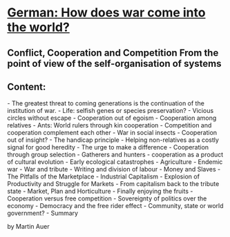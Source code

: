 # [German: How does war come into the world?](@https://www.martinauer.net/krieg_u_gen/Generationengerechtigkeit_und_Krieg.htm)


<h2>Conflict, Cooperation and Competition 
From the point of view of the self-organisation of systems</h2>

<h2>Content:</h2>
- The greatest threat to coming generations is the continuation of the institution of war.
- Life: selfish genes or species preservation?
- Vicious circles without escape
- Cooperation out of egoism
- Cooperation among relatives
- Ants: World rulers through kin cooperation
- Competition and cooperation complement each other
- War in social insects
- Cooperation out of insight?
- The handicap principle
- Helping non-relatives as a costly signal for good heredity
- The urge to make a difference
- Cooperation through group selection
- Gatherers and hunters - cooperation as a product of cultural evolution
- Early ecological catastrophes
- Agriculture
- Endemic war
- War and tribute
- Writing and division of labour
- Money and Slaves - The Pitfalls of the Marketplace
- Industrial Capitalism - Explosion of Productivity and Struggle for Markets
- From capitalism back to the tribute state
- Market, Plan and Horticulture
- Finally enjoying the fruits
- Cooperation versus free competition
- Sovereignty of politics over the economy
- Democracy and the free rider effect
- Community, state or world government?
- Summary

by Martin Auer
